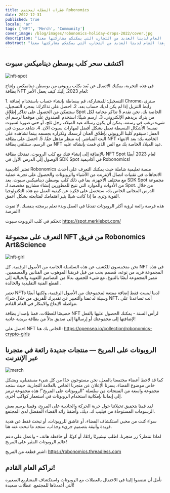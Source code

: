 ```yaml
---
title: قطرات العطلة لمجتمع Robonomics
date: 2022-12-31
published: true
locale: 'ar'
tags: ['NFT', 'Merch', 'Community']
cover_image: /blog/images/robonomics-holiday-drops-2022/cover.jpg
description: "في موسم العطلات هذا، نود أن نشكر المجتمع على الدعم والشراكة. نحن ممتنون للفرصة للعمل مع أشخاص رائعين مثلكم! وأثناء احتفالنا بعيد الميلاد ورأس السنة، نأمل أن تكونوا تسترخون وتقضون وقتًا ممتعًا مع أحبائكم. نحن دائمًا في بحث عن طرق جديدة للاحتفال بالعطلات، وهذا العام لدينا العديد من التجارب التي يمكنكم مشاركتها معنا!"
abstract: "في موسم العطلات هذا، نود أن نشكر المجتمع على الدعم والشراكة. نحن ممتنون للفرصة للعمل مع أشخاص رائعين مثلكم! وأثناء احتفالنا بعيد الميلاد ورأس السنة، نأمل أن تكونوا تسترخون وتقضون وقتًا ممتعًا مع أحبائكم. نحن دائمًا في بحث عن طرق جديدة للاحتفال بالعطلات، وهذا العام لدينا العديد من التجارب التي يمكنكم مشاركتها معنا!"
---
```


## اكتشف سحر كلب بوسطن ديناميكس سبوت

![nft-spot](/blog/images/robonomics-holiday-drops-2022/1-nft-spot.png)

في هذه التجربة، يمكنك الاتصال عن بُعد بكلب روبوتي من بوسطن ديناميكس وإنتاج بطاقة NFT لعام 2023. إليك كيف يعمل الأمر:

<TextCard alignContent="left">
1.  التسجيل: للمشاركة، قم ببساطة بإنشاء حساب باستخدام إضافة Chrome، سترى رابط التنزيل إذا لم يكن لديك حساب بعد.
</TextCard>

<TextCard alignContent="left">
2.  احصل على تذاكرك: بمجرد التسجيل، ستتمكن من الحصول على تذاكر إطلاق Spot الخاصة بك. نحن نقدم 5 تذاكر مجانية لكل من يترك بريدهم الإلكتروني.
</TextCard>

<TextCard alignContent="left">
3.  ارسم شيئًا: استخدم الصندوق على موقعنا لرسم أي شيء ترغب في رسمه. يمكن أن يكون رسالة عيد الميلاد، رجل ثلج، أو حتى صورة لسبوت نفسه! الأشكال البسيطة تعمل بشكل أفضل لمهارات سبوت الآن.
</TextCard>

<TextCard alignContent="left">
4.  شاهد سبوت في العمل: سيقوم كلبنا الروبوتي بإطلاق العنان لرسمك وتكراره بجسمه بينما تشاهده على البث المباشر. إنه منظر مذهل حقًا.
</TextCard>

<TextCard alignContent="left">
5.  احصل على بطاقة NFT الخاصة بك: بعد الانتهاء من الرسم، ستتلقى بطاقة NFT عيد الميلاد الخاصة بك مع الفن الذي قمت بإنشائه عليه.
</TextCard>

بالإضافة إلى إنشاء فنك مع كلب الروبوت، تمنحك بطاقة NFT Spot لعام 2023 أيضًا الوصول إلى الدرس الأول في SDK Spot في أكاديمية Robonomics!

تعتبر أكاديمية Robonomics منصة تعليمية شاملة حيث يمكنك التعرف على أحدث الاتجاهات في تقنيات اتصال الإنترنت من الأشياء والروبوتات والحصول على تجربة عملية مع مختلف الأجهزة، بما في ذلك كلب بوسطن ديناميكس سبوت. يعد SDK Spot مجموعة من الأدوات والموارد التي تتيح للمطورين إنشاء مشاريع مخصصة لـ Spot. من خلال الدرس المجاني الخاص بك، ستحصل على فكرة عن كيفية العمل مع هذه التكنولوجيا القوية وترى ما إذا كانت شيئًا يثير اهتمامك لمتابعته بشكل أعمق.

هذه فرصة رائعة لرؤية أكثر الروبوتات تقدمًا في العمل وبدء تعلم برمجته بنفسك. لا تفوت الفرصة!

تحكم في كلب الروبوت سبوت: https://spot.merklebot.com/ 

## التعرف على مجموعة NFT من فريق Robonomics Art&Science

![nft-girl](/blog/images/robonomics-holiday-drops-2022/2-nft-girl.png)

نحن متحمسون للكشف عن هذه السلسلة الخاصة من الأصول الرقمية. كل NFT في هذه المجموعة فريد من نوعه، مُصمم بحب من قبل فريقنا الموهوب من الفنانين والمصممين. تتميز المجموعة أيضًا بالتنوع، مع شيء للجميع، بدءًا من التصاميم اللعوبة والخيالية إلى القطع الفنية التقليدية والخالدة.

تعتبر NFTs لدينا ليست فقط إضافة ممتعة لمجموعتك من الأصول الرقمية، ولكنها أيضًا وسيلة لدعمنا والتعبير عن تقديرك للفريق. من خلال شراء NFT، أنت تساعدنا على مواصلة الإبداع والابتكار في العام القادم.

خصيصًا للعطلات، قمنا بإصدار بطاقة NFT لرأس السنة - يمكنك الحصول عليها بالفعل لإضافتها إلى مجموعتك أو إرسالها إلى صديق بدلاً من بطاقة بريدية عادية!

احصل على NFT الخاص بك هنا: https://opensea.io/collection/robonomics-crypto-girls

## الروبوتات على المريخ — منتجات جديدة رائعة في متجرنا عبر الإنترنت

![merch](/blog/images/robonomics-holiday-drops-2022/3-merch.png)

كما قد لاحظ أعضاء مجتمعنا بالفعل، نحن مستوحون جدًا من كل شيء مستقبلي، وبشكل خاص موضوع الفضاء. يسرنا الإعلان عن متجرنا الخاص بالعلامة التجارية، حيث ستجد مجموعة واسعة من المنتجات من سلسلة "الروبوتات على المريخ"! هذه مجموعة ترمز إلى إيماننا بإمكانية استخدام الروبوتات في استعمار كواكب أخرى.

لقد قمنا بتحقيق تخيلاتنا حول حرية الحركة والجاذبية على المريخ، وقمنا برسم بعض الرسومات المستوحاة من فيليب ك. ديك، وأضفنا رائد الفضاء المفضل لدى المجتمع.

سواء كنت من محبي استكشاف الفضاء، أو عاشق للروبوتات، أو تبحث فقط عن هدية فريدة وأنيقة بتصميم جريء وجذاب، ستجد ما تبحث عنه هنا.

لماذا تنتظر؟ زر متجرنا، اطلب تيشيرتًا رائعًا، أو كوبًا، أو حافظة هاتف - واعمل على دعم عالم الروبوتات المثير على المريخ!

اشترِ قطعة من المريخ: https://robonomics.threadless.com 

## نراكم العام القادم!

نأمل أن تنضموا إلينا في الاحتفال بالعطلات مع الروبوتات واستكشاف المشاريع الصغيرة التي أعددناها للمجتمع. عطلات سعيدة!